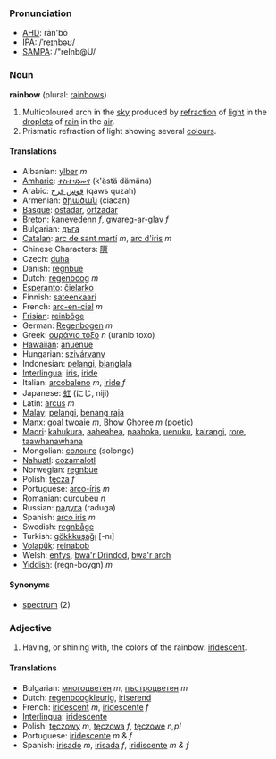 ===Pronunciation===
*[[w:AHD|AHD]]: rān'bō
*[[w:IPA|IPA]]: /ˈreɪnbəʊ/
*[[w:SAMPA|SAMPA]]: /"reInb@U/

===Noun===
'''rainbow''' (plural: [[rainbows]])

#Multicoloured arch in the [[sky]] produced by [[refraction]] of [[light]] in the [[droplet]]s of [[rain]] in the [[air]].
#Prismatic refraction of light showing several [[colour]]s.

====Translations====
*Albanian: [[ylber]] ''m''
*[[Amharic]]: [[ቀስተ፡ደመና]] (k'ästä dämäna)
*Arabic: [[قوس قزح]] (qaws quzah)
*Armenian: [[ծիածան]] (ciacan)
*[[Basque]]: [[ostadar]], [[ortzadar]]
*[[Breton]]: [[kanevedenn]] ''f'', [[gwareg-ar-glav]] ''f''
*Bulgarian: [[дъга]]
*[[Catalan]]: [[arc de sant martí]] ''m'', [[arc d'iris]] ''m''
*Chinese Characters: [[隮]]
*Czech: [[duha]]
*Danish: [[regnbue]]
*Dutch: [[regenboog]] ''m''
*[[Esperanto]]: [[ĉielarko]]
*Finnish: [[sateenkaari]]
*French: [[arc-en-ciel]] ''m''
*[[Frisian]]: [[reinbôge]]
*German: [[Regenbogen]] ''m''
*Greek: [[ουράνιο τοξο]] ''n'' (uranio toxo)
*[[Hawaiian]]: [[anuenue]]
*Hungarian: [[szivárvany]]
*Indonesian: [[pelangi]], [[bianglala]]
*[[Interlingua]]: [[iris]], [[iride]]
*Italian: [[arcobaleno]] ''m'', [[iride]] ''f''
*Japanese: [[虹]] (にじ, niji)
*Latin: [[arcus]] ''m''
*[[Malay]]: [[pelangi]], [[benang raja]]
*[[Manx]]: [[goal twoaie]] ''m'', [[Bhow Ghoree]] ''m'' (poetic)
*[[Maori]]: [[kahukura]], [[aaheahea]], [[paahoka]], [[uenuku]], [[kairangi]], [[rore]], [[taawhanawhana]]
*Mongolian: [[солонго]] (solongo)
*[[Nahuatl]]: [[cozamalotl]]
*Norwegian: [[regnbue]]
*Polish: [[tęcza]] ''f''
*Portuguese: [[arco-íris]] ''m''
*Romanian: [[curcubeu]] ''n''
*Russian: [[радуга]] (raduga)
*Spanish: [[arco iris]] ''m''
*Swedish: [[regnbåge]]
*Turkish: [[gökkkuşağı]] [-nı]
*[[Volapük]]: [[reinabob]]
*Welsh: [[enfys]], [[bwa'r Drindod]], [[bwa'r arch]]
*[[Yiddish]]: (regn-boygn) ''m''

====Synonyms====
*[[spectrum]] (2)

===Adjective===
# Having, or shining with, the colors of the rainbow: [[iridescent]].

====Translations====
*Bulgarian: [[многоцветен]] ''m'', [[пъстроцветен]] ''m''
*Dutch: [[regenboogkleurig]], [[iriserend]]
*French: [[iridescent]] ''m'', [[iridescente]] ''f''
*[[Interlingua]]: [[iridescente]]
*Polish: [[tęczowy]] ''m'', [[tęczowa]] ''f'', [[tęczowe]] ''n,pl''
*Portuguese: [[iridescente]] ''m'' & ''f''
*Spanish: [[irisado]] ''m'', [[irisada]] ''f'', [[iridiscente]] ''m & f''